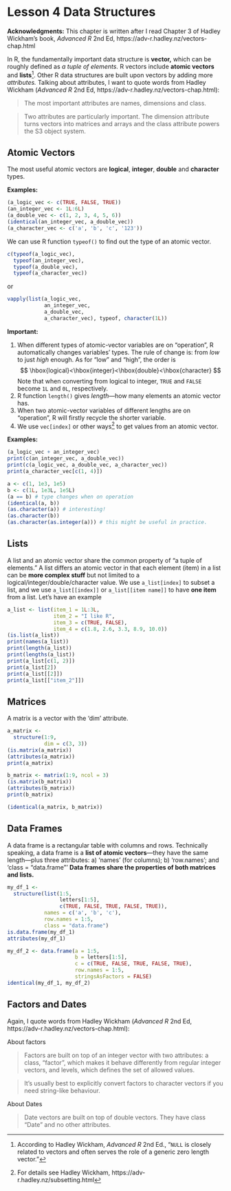 # Lesson 4 Data Structures {#L4}

**Acknowledgments:** This chapter is written after I read Chapter 3 of Hadley Wickham's book, *Advanced R* 2nd Ed, https://adv-r.hadley.nz/vectors-chap.html


In R, the fundamentally important data structure is **vector,** which can be roughly defined as *a tuple of elements.* R vectors include **atomic vectors** and **lists**^[According to Hadley Wickham, *Advanced R* 2nd Ed., "`NULL` is closely related to vectors and often serves the role of a generic zero length vector."]. Other R data structures are built upon vectors by adding more *attributes.* Talking about attributes, I want to quote words from Hadley Wickham (*Advanced R* 2nd Ed, https://adv-r.hadley.nz/vectors-chap.html):

>
The most important attributes are names, dimensions and class.
>

>
Two attributes are particularly important. The dimension attribute turns vectors into matrices and arrays and the class attribute powers the S3 object system.
>


## Atomic Vectors

The most useful atomic vectors are **logical**, **integer**, **double** and **character** types.

**Examples:**
```r
(a_logic_vec <- c(TRUE, FALSE, TRUE))
(an_integer_vec <- 1L:6L)
(a_double_vec <- c(1, 2, 3, 4, 5, 6))
(identical(an_integer_vec, a_double_vec))
(a_character_vec <- c('a', 'b', 'c', '123'))
```

We can use R function `typeof()` to find out the type of an atomic vector.
```r
c(typeof(a_logic_vec), 
  typeof(an_integer_vec), 
  typeof(a_double_vec),
  typeof(a_character_vec))
```
or
```r
vapply(list(a_logic_vec, 
            an_integer_vec, 
            a_double_vec, 
            a_character_vec), typeof, character(1L))
```

**Important:**

1. When different types of atomic-vector variables are on "operation", R automatically changes variables' types. The rule of change is: from *low* to just *high* enough. As for "low" and "high", the order is
$$
\hbox{logical}<\hbox{integer}<\hbox{double}<\hbox{character}
$$
Note that when converting from logical to integer, `TRUE` and `FALSE` become `1L` and `0L`, respectively.
1. R function `length()` gives *length*---how many elements an atomic vector has.
1. When two atomic-vector variables of different lengths are on "operation", R will firstly recycle the shorter variable.
1. We use `vec[index]` or other ways^[For details see Hadley Wickham, https://adv-r.hadley.nz/subsetting.html]  to get values from an atomic vector.

**Examples:**
```r
(a_logic_vec + an_integer_vec)
print(c(an_integer_vec, a_double_vec))
print(c(a_logic_vec, a_double_vec, a_character_vec))
print(a_character_vec[c(1, 4)])
```

```r
a <- c(1, 1e3, 1e5)
b <- c(1L, 1e3L, 1e5L)
(a == b) # type changes when on operation
(identical(a, b))
(as.character(a)) # interesting!
(as.character(b))
(as.character(as.integer(a))) # this might be useful in practice.
```


## Lists

A list and an atomic vector share the common property of "a tuple of elements." A list differs an atomic vector in that each element (item) in a list can be **more complex stuff** but not limited to a logical/integer/double/character value. We use 
`a_list[index]` to subset a list, and we use 
`a_list[[index]]` or `a_list[[item name]]` to have **one item** from a list.
Let's have an example
```r
a_list <- list(item_1 = 1L:3L,
               item_2 = "I like R",
               item_3 = c(TRUE, FALSE),
               item_4 = c(1.8, 2.6, 3.3, 8.9, 10.0))
(is.list(a_list))
print(names(a_list))
print(length(a_list))
print(lengths(a_list))
print(a_list[c(1, 2)])
print(a_list[2])
print(a_list[[2]])
print(a_list[["item_2"]])
```

## Matrices

A matrix is a vector with the 'dim' attribute.
```r
a_matrix <- 
  structure(1:9,
            dim = c(3, 3))
(is.matrix(a_matrix))
(attributes(a_matrix))
print(a_matrix)

b_matrix <- matrix(1:9, ncol = 3)
(is.matrix(b_matrix))
(attributes(b_matrix))
print(b_matrix)

(identical(a_matrix, b_matrix))
```


## Data Frames

A data frame is a rectangular table with columns and rows. Technically speaking,
a data frame is a **list of atomic vectors**---they have the same length---plus three attributes: a) 'names' (for columns); b) 'row.names'; and 'class =  “data.frame”' 
**Data frames share the properties of both matrices and lists.**

```r
my_df_1 <- 
  structure(list(1:5,
                 letters[1:5],
                 c(TRUE, FALSE, TRUE, FALSE, TRUE)),
            names = c('a', 'b', 'c'),
            row.names = 1:5,
            class = "data.frame")
is.data.frame(my_df_1)
attributes(my_df_1)

my_df_2 <- data.frame(a = 1:5, 
                      b = letters[1:5],
                      c = c(TRUE, FALSE, TRUE, FALSE, TRUE),
                      row.names = 1:5,
                      stringsAsFactors = FALSE)
identical(my_df_1, my_df_2)
```

## Factors and Dates

Again, I quote words from Hadley Wickham (*Advanced R* 2nd Ed, https://adv-r.hadley.nz/vectors-chap.html):

About factors

>
Factors are built on top of an integer vector with two attributes: a class, “factor”, which makes it behave differently from regular integer vectors, and levels, which defines the set of allowed values.
>

>
It’s usually best to explicitly convert factors to character vectors if you need string-like behaviour.
>

About Dates

>
Date vectors are built on top of double vectors. They have class “Date” and no other attributes.
>

